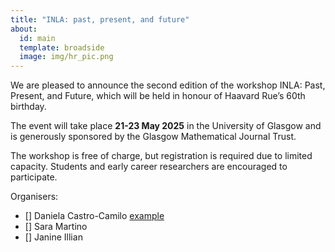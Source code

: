 ```yaml
---
title: "INLA: past, present, and future"
about:
  id: main
  template: broadside
  image: img/hr_pic.png
---
```


:::{#main}
We are pleased to announce the second edition of the workshop INLA: Past, Present, and Future, which will be held in honour of Haavard Rue's 60th birthday. 

The event will take place **21-23 May 2025** in the University of Glasgow and is generously sponsored by the Glasgow Mathematical Journal Trust.

The workshop is free of charge, but registration is required due to limited capacity. Students and early career researchers are encouraged to participate.

:::

Organisers:

- [] Daniela Castro-Camilo [example](https://www.gla.ac.uk/schools/mathematicsstatistics/staff/danielacastrocamilo/){.external target="_blank"}
- [] Sara Martino
- [] Janine Illian
